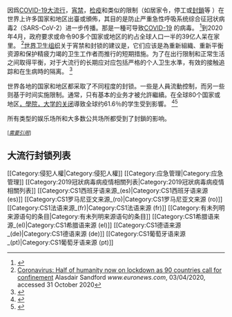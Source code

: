 因爲[[2019冠状病毒病疫情|COVID-19大流行]]，[[宵禁|宵禁]]，[[隔離檢疫|检疫]]和类似的限制（如居家令，停工或[[行動限制|封鎖]]等 ）在世界上许多国家和地区出臺或頒佈，其目的是防止严重急性呼吸系统综合征冠状病毒2（SARS-CoV-2）进一步传播。那是一種可导致[[2019冠状病毒病|COVID-19]] 的病毒。 <ref>{{Cite web|title=Coronavirus: 7 dead, 229 infected in Italy as Europe braces for COVID-19|url=https://www.nbcnews.com/news/world/coronavirus-updates-5-dead-200-infected-italy-europe-braces-covid-n1141466|accessdate=29 February 2020|publisher=[[NBC_News|NBC News]]|archiveurl=https://web.archive.org/web/20200516012124/https://www.nbcnews.com/news/world/coronavirus-updates-5-dead-200-infected-italy-europe-braces-covid-n1141466|archivedate=16 May 2020}}</ref>到2020年4月，政府要求或命令90多个国家或地区的約占全球人口一半的39亿人呆在家里。 <ref>[https://www.euronews.com/2020/04/02/coronavirus-in-europe-spain-s-death-toll-hits-10-000-after-record-950-new-deaths-in-24-hou Coronavirus: Half of humanity now on lockdown as 90 countries call for confinement] {{Webarchive|url=https://web.archive.org/web/20200519122856/https://www.euronews.com/2020/04/02/coronavirus-in-europe-spain-s-death-toll-hits-10-000-after-record-950-new-deaths-in-24-hou|date=19 May 2020}} Alasdair Sandford ''www.euronews.com'', 03/04/2020, accessed 31 October 2020</ref>[[世界卫生组织|世界卫生组织]]关于宵禁和封锁的建议是，它们应该是為重新組織、重新平衡资源和保护精疲力竭的卫生工作者而推行的短期措施。为了在出行限制和正常生活之间取得平衡，对于大流行的长期应对应包括严格的个人卫生水準，有效的接触追踪和在生病時的隔离。 <ref>{{Cite web|title=WHO doctor says lockdowns should not be main coronavirus defence|url=https://www.abc.net.au/news/2020-10-12/world-health-organization-coronavirus-lockdown-advice/12753688|accessdate=25 October 2020|author=Doyle|date=11 October 2020|first=Michael|work=ABC|archiveurl=https://web.archive.org/web/20201022103926/https://www.abc.net.au/news/2020-10-12/world-health-organization-coronavirus-lockdown-advice/12753688|archivedate=22 October 2020}}</ref>

世界各地的国家和地区都采取了不同程度的封锁。一些是人員流動控制，而另一些则基于时间实施限制。通常，只有基本的业务才被允許繼續。在全球80个国家或地区[[2019冠状病毒病疫情对教育的影响|，學院，大学的关闭]]導致全球约61.6％的学生受到影響。 <ref>{{Cite web|title=COVID-19 Educational Disruption and Response|url=https://en.unesco.org/themes/education-emergencies/coronavirus-school-closures|accessdate=28 March 2020|date=4 March 2020|publisher=[[UNESCO|UNESCO]]|archiveurl=https://web.archive.org/web/20200319133215/https://en.unesco.org/themes/education-emergencies/coronavirus-school-closures|archivedate=19 March 2020}}</ref><ref name="Aristovnik et al. 2020">{{Cite journal|title=Impacts of the COVID-19 Pandemic on Life of Higher Education Students: A Global Perspective|date=October 2020|journal=Sustainability|issue=20|doi=10.3390/su12208438|volume=12|pages=8438|subscription=free}}</ref>

所有类型的娱乐场所和大多数公共场所都受到了封鎖的影响。 

<sup class="noprint Inline-Template Template-Fact" data-ve-ignore="true" style="white-space:nowrap;">[''[[Wikipedia:来源请求|<span title="This claim needs references to reliable sources. (May 2020)">需要引用</span>]]'']</sup>

== 大流行封锁列表 ==

<nowiki>
[[Category:侵犯人權|Category:侵犯人權]]
[[Category:应急管理|Category:应急管理]]
[[Category:2019冠狀病毒病疫情相關列表|Category:2019冠狀病毒病疫情相關列表]]
[[Category:CS1西班牙语来源_(es)|Category:CS1西班牙语来源 (es)]]
[[Category:CS1罗马尼亚文来源_(ro)|Category:CS1罗马尼亚文来源 (ro)]]
[[Category:CS1法语来源_(fr)|Category:CS1法语来源 (fr)]]
[[Category:有未列明来源语句的条目|Category:有未列明来源语句的条目]]
[[Category:CS1希腊语来源_(el)|Category:CS1希腊语来源 (el)]]
[[Category:CS1德语来源_(de)|Category:CS1德语来源 (de)]]
[[Category:CS1葡萄牙语来源_(pt)|Category:CS1葡萄牙语来源 (pt)]]</nowiki>